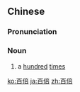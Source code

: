 ==Chinese==
{{zh-forms}}

===Pronunciation===
{{zh-pron
|m=bǎibèi
|cat=n
}}

===Noun===
{{zh-noun}}

# a [[hundred]] [[time]]s

[[ko:百倍]]
[[ja:百倍]]
[[zh:百倍]]